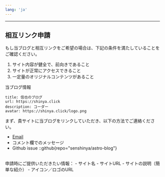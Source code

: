 ```yaml
---
lang: 'ja'
---
```


<FriendCard 
  name="Oliver Chen" 
  url="https://oliverchen12.github.io" 
  avatar="https://blog-img.shinya.click/2024/5e107c1356d8cd90f1b98d170368c2df.jpg" 
  description="互联网新星" 
/>

<FriendCard 
  name="Sun Yushuo" 
  url="https://yyd-piren.github.io" 
  avatar="https://blog-img.shinya.click/2024/a63e3e016fdaf653fde08969916830eb.JPG" 
  description="风雨湿征衣" 
/>

<FriendCard 
  name="子行" 
  url="https://www.cnblogs.com/fallingdust" 
  avatar="https://blog-img.shinya.click/2024/9387729ab1b3f7f1c9a7c644d306c851.PNG" 
  description="往日痕迹" 
/>

<FriendCard 
  name="Ancy" 
  url="https://anxcye.com" 
  avatar="https://avatars.githubusercontent.com/u/91717732" 
  description="Coding with love!"
/>

<FriendCard 
  name="Zwei" 
  url="https://zwei.de.eu.org" 
  avatar="https://avatars.githubusercontent.com/u/110226580?v=4" 
  description="人生如白驹过隙，历史似长河永流"
/>

---

## 相互リンク申請

もし当ブログと相互リンクをご希望の場合は、下記の条件を満たしていることをご確認ください。
1. サイト内容が健全で、前向きであること
2. サイトが正常にアクセスできること
3. 一定量のオリジナルコンテンツがあること

当ブログ情報
```
title: 信也のブログ
url: https://shinya.click
description: コーダー
avatar: https://shinya.click/logo.png
```

まず、貴サイトに当ブログをリンクしていただき、以下の方法でご連絡ください。
- [Email](mailto:kobayashi_shinya@outlook.com)
- コメント欄でのメッセージ
- Github issue
::github{repo="senshinya/astro-blog"}

<br />
申請時にご提供いただきたい情報：
- サイト名
- サイトURL
- サイトの説明（簡単な紹介）
- アイコン／ロゴのURL
